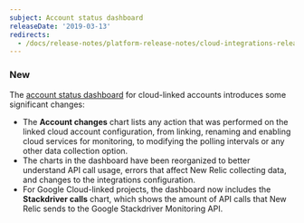```yaml
---
subject: Account status dashboard
releaseDate: '2019-03-13'
redirects:
  - /docs/release-notes/platform-release-notes/cloud-integrations-release-notes/2019-03-13-integrations-account-status-dashboard
---
```


### New

The [account status dashboard](https://docs.newrelic.com/docs/integrations/new-relic-integrations/getting-started/cloud-integrations-account-status-dashboard) for cloud-linked accounts introduces some significant changes:

* The **Account changes** chart lists any action that was performed on the linked cloud account configuration, from linking, renaming and enabling cloud services for monitoring, to modifying the polling intervals or any other data collection option.
* The charts in the dashboard have been reorganized to better understand API call usage, errors that affect New Relic collecting data, and changes to the integrations configuration.
* For Google Cloud-linked projects, the dashboard now includes the **Stackdriver calls** chart, which shows the amount of API calls that New Relic sends to the Google Stackdriver Monitoring API.
